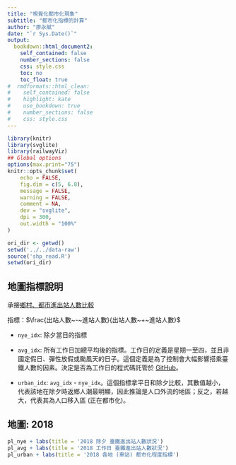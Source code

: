 ```yaml
---
title: "視覺化都市化現象"
subtitle: "都市化指標的計算"
author: "廖永賦"
date: "`r Sys.Date()`"
output: 
  bookdown::html_document2:
    self_contained: false
    number_sections: false
    css: style.css
    toc: no
    toc_float: true
#  rmdformats::html_clean:
#    self_contained: false
#    highlight: kate
#    use_bookdown: true
#    number_sections: false
#    css: style.css
---
```



```r
library(knitr)
library(svglite)
library(railwayViz)
## Global options
options(max.print="75")
knitr::opts_chunk$set(
	echo = FALSE,
	fig.dim = c(5, 6.8),
	message = FALSE,
	warning = FALSE,
	comment = NA,
	dev = "svglite",
	dpi = 300,
	out.width = "100%"
)
```


```r
ori_dir <- getwd()
setwd('../../data-raw')
source('shp_read.R')
setwd(ori_dir)
```

## 地圖指標說明

承接[鄉村、都市進出站人數比較](https://liao961120.github.io/railwayViz/explore/)

指標：$\frac{出站人數~-~進站人數}{出站人數~+~進站人數}$

- `nye_idx`: 除夕當日的指標

- `avg_idx`: 所有工作日加總平均後的指標。工作日的定義是星期一至四，並且非國定假日、彈性放假或颱風天的日子。這個定義是為了控制會大幅影響搭乘臺鐵人數的因素。決定是否為工作日的程式碼託管於 [GitHub](https://github.com/liao961120/railwayViz/blob/7dbcec1387c27c87106dfe819a9043b35cf673cc/R/special_dates.R#L27-L71)。

- `urban_idx`: `avg_idx` - `nye_idx`。這個指標拿平日和除夕比較，其數值越小，代表該地在除夕時返鄉人潮最明顯，因此推論是人口外流的地區；反之，若越大，代表其為人口移入區 (正在都市化)。

## 地圖: 2018

```r
pl_nye + labs(title = '2018 除夕 臺鐵進出站人數狀況')
pl_avg + labs(title = '2018 工作日 臺鐵進出站人數狀況')
pl_urban + labs(title = '2018 各地 (車站) 都市化程度指標')
```


